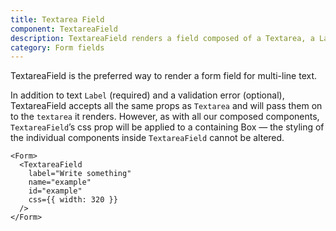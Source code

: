 ```yaml
---
title: Textarea Field
component: TextareaField
description: TextareaField renders a field composed of a Textarea, a Label and a ValidationError
category: Form fields
---
```


TextareaField is the preferred way to render a form field for multi-line text.

In addition to text `Label` (required) and a validation error (optional), TextareaField accepts all the same props as `Textarea` and will pass them on to the `textarea` it renders. However, as with all our composed components, `TextareaField`’s css prop will be applied to a containing Box — the styling of the individual components inside `TextareaField` cannot be altered.

```tsx preview
<Form>
  <TextareaField
    label="Write something"
    name="example"
    id="example"
    css={{ width: 320 }}
  />
</Form>
```
